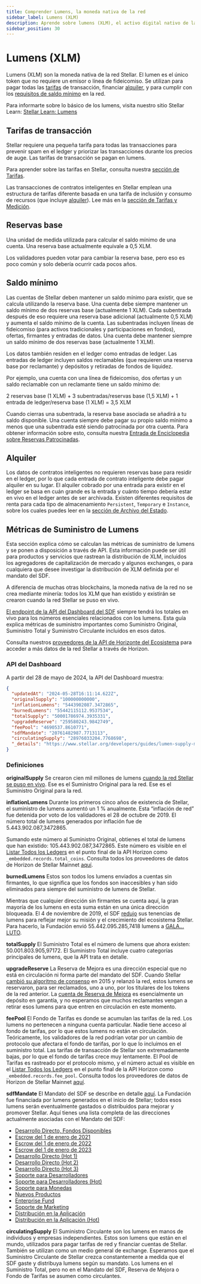 ```yaml
---
title: Comprender Lumens, la moneda nativa de la red
sidebar_label: Lumens (XLM)
description: Aprende sobre lumens (XLM), el activo digital nativo de la red Stellar. Entiende su papel en las transacciones, las tarifas de la red y el alquiler de contratos inteligentes.
sidebar_position: 30
---
```


# Lumens (XLM)

Lumens (XLM) son la moneda nativa de la red Stellar. El lumen es el único token que no requiere un emisor o línea de fideicomiso. Se utilizan para pagar todas las [tarifas](#transaction-fees) de transacción, financiar [alquiler](./fees-resource-limits-metering.mdx#resource-fee), y para cumplir con los [requisitos de saldo mínimo](stellar-data-structures/accounts.mdx#base-reserves-and-subentries) en la red.

Para informarte sobre lo básico de los lumens, visita nuestro sitio Stellar Learn: [Stellar Learn: Lumens](https://www.stellar.org/lumens)

## Tarifas de transacción

Stellar requiere una pequeña tarifa para todas las transacciones para prevenir spam en el ledger y priorizar las transacciones durante los precios de auge. Las tarifas de transacción se pagan en lumens.

Para aprender sobre las tarifas en Stellar, consulta nuestra [sección de Tarifas](./fees-resource-limits-metering.mdx).

Las transacciones de contratos inteligentes en Stellar emplean una estructura de tarifas diferente basada en una tarifa de inclusión y consumo de recursos (que incluye [alquiler](#rent)). Lee más en la [sección de Tarifas y Medición](./fees-resource-limits-metering.mdx).

## Reservas base

Una unidad de medida utilizada para calcular el saldo mínimo de una cuenta. Una reserva base actualmente equivale a 0,5 XLM.

Los validadores pueden votar para cambiar la reserva base, pero eso es poco común y solo debería ocurrir cada pocos años.

## Saldo mínimo

Las cuentas de Stellar deben mantener un saldo mínimo para existir, que se calcula utilizando la reserva base. Una cuenta debe siempre mantener un saldo mínimo de dos reservas base (actualmente 1 XLM). Cada subentrada después de eso requiere una reserva base adicional (actualmente 0,5 XLM) y aumenta el saldo mínimo de la cuenta. Las subentradas incluyen líneas de fideicomiso (para activos tradicionales y participaciones en fondos), ofertas, firmantes y entradas de datos. Una cuenta debe mantener siempre un saldo mínimo de dos reservas base (actualmente 1 XLM).

Los datos también residen en el ledger como entradas de ledger. Las entradas de ledger incluyen saldos reclamables (que requieren una reserva base por reclamante) y depósitos y retiradas de fondos de liquidez.

Por ejemplo, una cuenta con una línea de fideicomiso, dos ofertas y un saldo reclamable con un reclamante tiene un saldo mínimo de:

2 reservas base (1 XLM) + 3 subentradas/reservas base (1,5 XLM) + 1 entrada de ledger/reserva base (1 XLM) = 3,5 XLM

Cuando cierras una subentrada, la reserva base asociada se añadirá a tu saldo disponible. Una cuenta siempre debe pagar su propio saldo mínimo a menos que una subentrada esté siendo patrocinada por otra cuenta. Para obtener información sobre esto, consulta nuestra [Entrada de Enciclopedia sobre Reservas Patrocinadas](../encyclopedia/transactions-specialized/sponsored-reserves.mdx).

## Alquiler

Los datos de contratos inteligentes no requieren reservas base para residir en el ledger, por lo que cada entrada de contrato inteligente debe pagar alquiler en su lugar. El alquiler cobrado por una entrada para existir en el ledger se basa en cuán grande es la entrada y cuánto tiempo debería estar en vivo en el ledger antes de ser archivada. Existen diferentes requisitos de renta para cada tipo de almacenamiento `Persistent`, `Temporary` e `Instance`, sobre los cuales puedes leer en la [sección de Archivo del Estado](../fundamentals/contract-development/storage/state-archival.mdx).

## Métricas de Suministro de Lumens


Esta sección explica cómo se calculan las métricas de suministro de lumens y se ponen a disposición a través de API. Esta información puede ser útil para productos y servicios que rastrean la distribución de XLM, incluidos los agregadores de capitalización de mercado y algunos exchanges, o para cualquiera que desee investigar la distribución de XLM definida por el mandato del SDF.

A diferencia de muchas otras blockchains, la moneda nativa de la red no se crea mediante minería: todos los XLM que han existido y existirán se crearon cuando la red Stellar se puso en vivo.

[El endpoint de la API del Dashboard del SDF](https://dashboard.stellar.org/api/v2/lumens) siempre tendrá los totales en vivo para los números esenciales relacionados con los lumens. Esta guía explica métricas de suministro importantes como Suministro Original, Suministro Total y Suministro Circulante incluidos en esos datos.

Consulta nuestros [proveedores de la API de Horizonte del Ecosistema](../../data/apis/api-providers.mdx) para acceder a más datos de la red Stellar a través de Horizon.

### API del Dashboard

A partir del 28 de mayo de 2024, la API del Dashboard muestra:

<CodeExample>

```json
{
  "updatedAt": "2024-05-28T16:11:14.622Z",
  "originalSupply": "100000000000",
  "inflationLumens": "5443902087.3472865",
  "burnedLumens": "55442115112.9537534",
  "totalSupply": "50001786974.3935331",
  "upgradeReserve": "259580243.9842749",
  "feePool": "4690537.8610771",
  "sdfMandate": "20761482987.7713113",
  "circulatingSupply": "28976033204.7768698",
  "_details": "https://www.stellar.org/developers/guides/lumen-supply-metrics.html"
}
```

</CodeExample>

### Definiciones

**originalSupply** Se crearon cien mil millones de lumens [cuando la red Stellar se puso en vivo](https://stellar.expert/explorer/public/ledger/2). Ese es el Suministro Original para la red. Ese es el Suministro Original para la red.

**inflationLumens** Durante los primeros cinco años de existencia de Stellar, el suministro de lumens aumentó un 1 % anualmente. Esta “inflación de red” fue detenida por voto de los validadores el 28 de octubre de 2019. El número total de lumens generados por inflación fue de 5.443.902.087,3472865.

Sumando este número al Suministro Original, obtienes el total de lumens que han existido: 105.443.902.087,3472865. Este número es visible en el [Listar Todos los Ledgers](../../data/apis/horizon/api-reference/list-all-ledgers.api.mdx) en el punto final de la API Horizon como `_embedded.records.total_coins`. Consulta todos los proveedores de datos de Horizon de Stellar Mainnet [aquí](../../data/apis/api-providers.mdx).

**burnedLumens** Estos son todos los lumens enviados a cuentas sin firmantes, lo que significa que los fondos son inaccesibles y han sido eliminados para siempre del suministro de lumens de Stellar.

Mientras que cualquier dirección sin firmantes se cuenta aquí, la gran mayoría de los lumens en esta suma están en una única dirección bloqueada. El 4 de noviembre de 2019, el SDF [redujo](https://www.stellar.org/blog/sdfs-next-steps/) sus tenencias de lumens para reflejar mejor su misión y el crecimiento del ecosistema Stellar. Para hacerlo, la Fundación envió 55.442.095.285,7418 lumens a [GALA…LUTO](https://stellar.expert/explorer/public/account/GALAXYVOIDAOPZTDLHILAJQKCVVFMD4IKLXLSZV5YHO7VY74IWZILUTO).

**totalSupply** El Suministro Total es el número de lumens que ahora existen: 50.001.803.905,97172. El Suministro Total incluye cuatro categorías principales de lumens, que la API trata en detalle.

**upgradeReserve** La Reserva de Mejora es una dirección especial que no está en circulación ni forma parte del mandato del SDF. Cuando Stellar [cambió su algoritmo de consenso](https://www.stellar.org/blog/upgraded-network-is-here/) en 2015 y relanzó la red, estos lumens se reservaron, para ser reclamados, uno a uno, por los titulares de los tokens de la red anterior. La [cuenta de Reserva de Mejora](https://stellar.expert/explorer/public/account/GBEZOC5U4TVH7ZY5N3FLYHTCZSI6VFGTULG7PBITLF5ZEBPJXFT46YZM) es esencialmente un depósito en garantía, y no esperamos que muchos reclamantes vengan a retirar esos lumens para que entren en circulación en este momento.

**feePool** El Fondo de Tarifas es donde se acumulan las tarifas de la red. Los lumens no pertenecen a ninguna cuenta particular. Nadie tiene acceso al fondo de tarifas, por lo que estos lumens no están en circulación. Teóricamente, los validadores de la red podrían votar por un cambio de protocolo que afectara el fondo de tarifas, por lo que lo incluimos en el suministro total. Las tarifas de transacción de Stellar son extremadamente bajas, por lo que el fondo de tarifas crece muy lentamente. El Pool de Tarifas es rastreado por el protocolo mismo, y el número actual es visible en el [Listar Todos los Ledgers](../../data/apis/horizon/api-reference/list-all-ledgers.api.mdx) en el punto final de la API Horizon como `_embedded.records.fee_pool`. Consulta todos los proveedores de datos de Horizon de Stellar Mainnet [aquí](../../data/apis/api-providers.mdx).

**sdfMandate** El Mandato del SDF se describe en detalle [aquí](https://www.stellar.org/foundation/mandate). La Fundación fue financiada por lumens generados en el inicio de Stellar; todos esos lumens serán eventualmente gastados o distribuidos para mejorar y promover Stellar. Aquí tienes una lista completa de las direcciones actualmente asociadas con el Mandato del SDF:

- [Desarrollo Directo, Fondos Disponibles](https://stellar.expert/explorer/public/account/GB6NVEN5HSUBKMYCE5ZOWSK5K23TBWRUQLZY3KNMXUZ3AQ2ESC4MY4AQ)
- [Escrow del 1 de enero de 2021](https://stellar.expert/explorer/public/account/GBA6XT7YBQOERXT656T74LYUVJ6MEIOC5EUETGAQNHQHEPUFPKCW5GYM)
- [Escrow del 1 de enero de 2022](https://stellar.expert/explorer/public/account/GD2D6JG6D3V52ZMPIYSVHYFKVNIMXGYVLYJQ3HYHG5YDPGJ3DCRGPLTP)
- [Escrow del 1 de enero de 2023](https://stellar.expert/explorer/public/account/GA2VRL65L3ZFEDDJ357RGI3MAOKPJZ2Z3IJTPSC24I4KDTNFSVEQURRA)
- [Desarrollo Directo (Hot 1)](https://stellar.expert/explorer/public/account/GCEZYB47RSSSR6RMHQDTBWL4L6RY5CY2SPJU3QHP3YPB6ALPVRLPN7OQ)
- [Desarrollo Directo (Hot 2)](https://stellar.expert/explorer/public/account/GATL3ETTZ3XDGFXX2ELPIKCZL7S5D2HY3VK4T7LRPD6DW5JOLAEZSZBA)
- [Desarrollo Directo (Hot 3)](https://stellar.expert/explorer/public/account/GCVLWV5B3L3YE6DSCCMHLCK7QIB365NYOLQLW3ZKHI5XINNMRLJ6YHVX)
- [Soporte para Desarrolladores](https://stellar.expert/explorer/public/account/GCVJDBALC2RQFLD2HYGQGWNFZBCOD2CPOTN3LE7FWRZ44H2WRAVZLFCU)
- [Soporte para Desarrolladores (Hot)](https://stellar.expert/explorer/public/account/GCKJZ2YVECFGLUDJ5T7NZMJPPWERBNYHCXT2MZPXKELFHUSYQR5TVHJQ)
- [Soporte para Monedas](https://stellar.expert/explorer/public/account/GAMGGUQKKJ637ILVDOSCT5X7HYSZDUPGXSUW67B2UKMG2HEN5TPWN3LQ)
- [Nuevos Productos](https://stellar.expert/explorer/public/account/GCPWKVQNLDPD4RNP5CAXME4BEDTKSSYRR4MMEL4KG65NEGCOGNJW7QI2)
- [Enterprise Fund](https://stellar.expert/explorer/public/account/GDUY7J7A33TQWOSOQGDO776GGLM3UQERL4J3SPT56F6YS4ID7MLDERI4)
- [Soporte de Marketing](https://stellar.expert/explorer/public/account/GBEVKAYIPWC5AQT6D4N7FC3XGKRRBMPCAMTO3QZWMHHACLHTMAHAM2TP)
- [Distribución en la Aplicación](https://stellar.expert/explorer/public/account/GDKIJJIKXLOM2NRMPNQZUUYK24ZPVFC6426GZAEP3KUK6KEJLACCWNMX)
- [Distribución en la Aplicación (Hot)](https://stellar.expert/explorer/public/account/GAX3BRBNB5WTJ2GNEFFH7A4CZKT2FORYABDDBZR5FIIT3P7FLS2EFOZZ)

**circulatingSupply** El Suministro Circulante son los lumens en manos de individuos y empresas independientes. Estos son lumens que están en el mundo, utilizados para pagar tarifas de red y financiar cuentas de Stellar. También se utilizan como un medio general de exchange. Esperamos que el Suministro Circulante de Stellar crezca constantemente a medida que el SDF gaste y distribuya lumens según su mandato. Los lumens en el Suministro Total, pero no en el Mandato del SDF, Reserva de Mejora o Fondo de Tarifas se asumen como circulantes.
